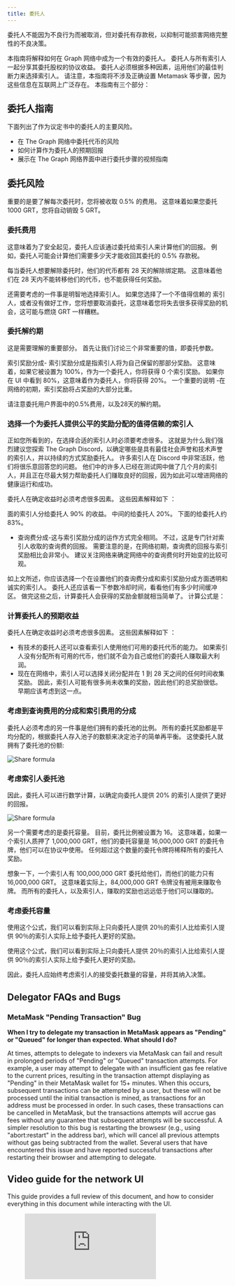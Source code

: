```yaml
---
title: 委托人
---
```


委托人不能因为不良行为而被取消，但对委托有存款税，以抑制可能损害网络完整性的不良决策。

本指南将解释如何在 Graph 网络中成为一个有效的委托人。 委托人与所有索引人一起分享其委托股权的协议收益。 委托人必须根据多种因素，运用他们的最佳判断力来选择索引人。 请注意，本指南将不涉及正确设置 Metamask 等步骤，因为这些信息在互联网上广泛存在。 本指南有三个部分：

## 委托人指南

下面列出了作为议定书中的委托人的主要风险。

- 在 The Graph 网络中委托代币的风险
- 如何计算作为委托人的预期回报
- 展示在 The Graph 网络界面中进行委托步骤的视频指南

## 委托风险

重要的是要了解每次委托时，您将被收取 0.5% 的费用。 这意味着如果您委托 1000 GRT，您将自动销毁 5 GRT。

### 委托费用

这意味着为了安全起见，委托人应该通过委托给索引人来计算他们的回报。 例如，委托人可能会计算他们需要多少天才能收回其委托的 0.5% 存款税。

每当委托人想要解除委托时，他们的代币都有 28 天的解除绑定期。 这意味着他们在 28 天内不能转移他们的代币，也不能获得任何奖励。

还需要考虑的一件事是明智地选择索引人。 如果您选择了一个不值得信赖的 索引人，或者没有做好工作，您将想要取消委托，这意味着您将失去很多获得奖励的机会，这可能与燃烧 GRT 一样糟糕。

### 委托解约期

这是需要理解的重要部分。 首先让我们讨论三个非常重要的值，即委托参数。

索引奖励分成- 索引奖励分成是指索引人将为自己保留的那部分奖励。 这意味着，如果它被设置为 100%，作为一个委托人，你将获得 0 个索引奖励。 如果你在 UI 中看到 80%，这意味着作为委托人，你将获得 20%。 一个重要的说明 -在网络的初期，索引奖励将占奖励的大部分比重。

<div sx={{ mx: 'auto', maxWidth: '400px' }}>请注意委托用户界面中的0.5%费用，以及28天的解约期。</div>

### 选择一个为委托人提供公平的奖励分配的值得信赖的索引人

正如您所看到的，在选择合适的索引人时必须要考虑很多。 这就是为什么我们强烈建议您探索 The Graph Discord，以确定哪些是具有最佳社会声誉和技术声誉的索引人，并以持续的方式奖励委托人。 许多索引人在 Discord 中非常活跃，他们将很乐意回答您的问题。 他们中的许多人已经在测试网中做了几个月的索引人，并且正在尽最大努力帮助委托人们赚取良好的回报，因为如此可以增进网络的健康运行和成功。

委托人在确定收益时必须考虑很多因素。 这些因素解释如下 ：

<div sx={{ mx: 'auto', maxWidth: '700px' }}>
  面的索引人分给委托人 90% 的收益。 中间的给委托人 20%。 下面的给委托人约 83%。
</div>

- 查询费分成-这与索引奖励分成的运作方式完全相同。 不过，这是专门针对索引人收取的查询费的回报。 需要注意的是，在网络初期，查询费的回报与索引奖励相比会非常小。 建议关注网络来确定网络中的查询费何时开始变的比较可观。

如上文所述，你应该选择一个在设置他们的查询费分成和索引奖励分成方面透明和诚实的索引人。 委托人还应该看一下参数冷却时间，看看他们有多少时间缓冲区。 做完这些之后，计算委托人会获得的奖励金额就相当简单了。 计算公式是：

### 计算委托人的预期收益

委托人在确定收益时必须考虑很多因素。 这些因素解释如下 ：

- 有技术的委托人还可以查看索引人使用他们可用的委托代币的能力。 如果索引人没有分配所有可用的代币，他们就不会为自己或他们的委托人赚取最大利润。
- 现在在网络中，索引人可以选择关闭分配并在 1 到 28 天之间的任何时间收集奖励。 因此，索引人可能有很多尚未收集的奖励，因此他们的总奖励很低。 早期应该考虑到这一点。

### 考虑到查询费用的分成和索引费用的分成

委托人必须考虑的另一件事是他们拥有的委托池的比例。 所有的委托奖励都是平均分配的，根据委托人存入池子的数额来决定池子的简单再平衡。 这使委托人就拥有了委托池的份额:

![Share formula](/img/Delegation-Reward-Formula.png)

### 考虑索引人委托池

因此，委托人可以进行数学计算，以确定向委托人提供 20% 的索引人提供了更好的回报。

![Share formula](/img/Share-Forumla.png)

另一个需要考虑的是委托容量。 目前，委托比例被设置为 16。 这意味着，如果一个索引人质押了 1,000,000 GRT，他们的委托容量是 16,000,000 GRT 的委托令牌，他们可以在协议中使用。 任何超过这个数量的委托令牌将稀释所有的委托人奖励。

想象一下，一个索引人有 100,000,000 GRT 委托给他们，而他们的能力只有 16,000,000 GRT。 这意味着实际上，84,000,000 GRT 令牌没有被用来赚取令牌。 而所有的委托人，以及索引人，赚取的奖励也远远低于他们可以赚取的。

### 考虑委托容量

使用这个公式，我们可以看到实际上只向委托人提供 20％的索引人比给索引人提供 90％的索引人实际上给予委托人更好的奖励。

使用这个公式，我们可以看到实际上只向委托人提供 20％的索引人比给索引人提供 90％的索引人实际上给予委托人更好的奖励。

因此，委托人应始终考虑索引人的接受委托数量的容量，并将其纳入决策。

## Delegator FAQs and Bugs

### MetaMask "Pending Transaction" Bug

**When I try to delegate my transaction in MetaMask appears as "Pending" or "Queued" for longer than expected. What should I do?**

At times, attempts to delegate to indexers via MetaMask can fail and result in prolonged periods of "Pending" or "Queued" transaction attempts. For example, a user may attempt to delegate with an insufficient gas fee relative to the current prices, resulting in the transaction attempt displaying as "Pending" in their MetaMask wallet for 15+ minutes. When this occurs, subsequent transactions can be attempted by a user, but these will not be processed until the initial transaction is mined, as transactions for an address must be processed in order. In such cases, these transactions can be cancelled in MetaMask, but the transactions attempts will accrue gas fees without any guarantee that subsequent attempts will be successful. A simpler resolution to this bug is restarting the browsesr (e.g., using "abort:restart" in the address bar), which will cancel all previous attempts without gas being subtracted from the wallet. Several users that have encountered this issue and have reported successful transactions after restarting their browser and attempting to delegate.

## Video guide for the network UI

This guide provides a full review of this document, and how to consider everything in this document while interacting with the UI.

<figure className="video-container">
  <iframe
    className="video-iframe"
    src="https://www.youtube.com/embed/2G7S2gdURdc"
    title="YouTube video player"
    frameBorder="0"
    allowFullScreen
  ></iframe>
</figure>

